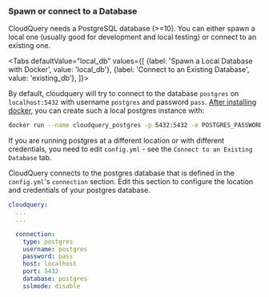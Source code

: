 
### Spawn or connect to a Database

CloudQuery needs a PostgreSQL database (>=10). You can either spawn a local one (usually good for development and local testing)
or connect to an existing one.

<Tabs
  defaultValue="local_db"
  values={[
    {label: 'Spawn a Local Database with Docker', value: 'local_db'},
    {label: 'Connect to an Existing Database', value: 'existing_db'},
  ]}>

<TabItem value='local_db'>

By default, cloudquery will try to connect to the database `postgres` on `localhost:5432` with username `postgres` and 
password `pass`. [After installing docker](https://www.docker.com/get-started), you can create such a local postgres instance with:

```bash
docker run --name cloudquery_postgres -p 5432:5432 -e POSTGRES_PASSWORD=pass -d postgres
```

If you are running postgres at a different location or with different credentials, you need to edit `config.yml` - 
see the `Connect to an Existing Database` tab.

</TabItem>

<TabItem value='existing_db'>

CloudQuery connects to the postgres database that is defined in the `config.yml`'s `connection` section.
Edit this section to configure the location and credentials of your postgres database.

```yml title=config.yml
cloudquery:
  ...
  ...

  connection:
    type: postgres
    username: postgres
    password: pass
    host: localhost
    port: 5432
    database: postgres
    sslmode: disable
```

</TabItem>

</Tabs>